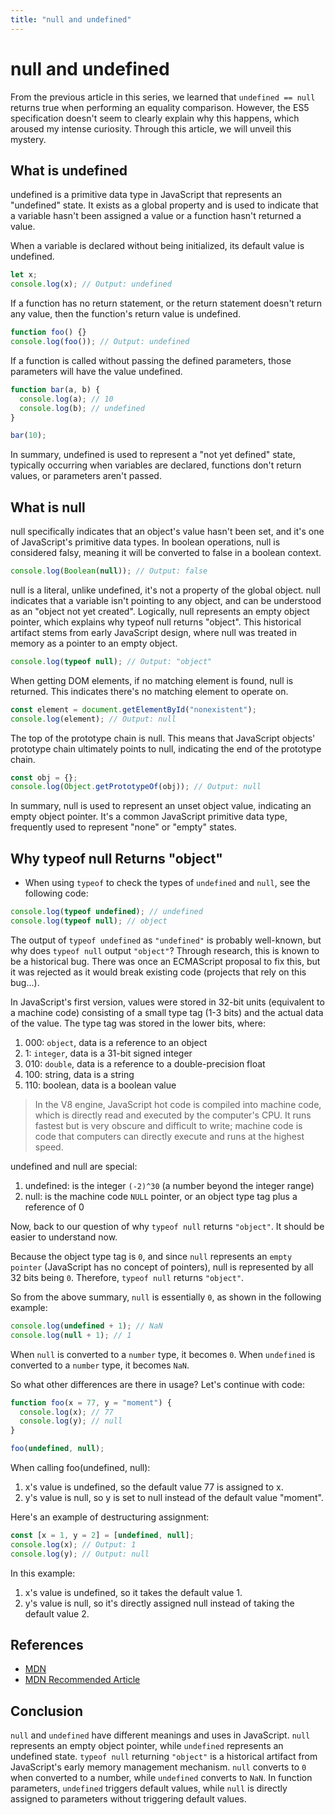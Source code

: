 ```yaml
---
title: "null and undefined"
---
```


# null and undefined
From the previous article in this series, we learned that `undefined == null` returns true when performing an equality comparison. However, the ES5 specification doesn't seem to clearly explain why this happens, which aroused my intense curiosity. Through this article, we will unveil this mystery.

## What is undefined

undefined is a primitive data type in JavaScript that represents an "undefined" state. It exists as a global property and is used to indicate that a variable hasn't been assigned a value or a function hasn't returned a value.

When a variable is declared without being initialized, its default value is undefined.

```js
let x;
console.log(x); // Output: undefined
```

If a function has no return statement, or the return statement doesn't return any value, then the function's return value is undefined.

```js
function foo() {}
console.log(foo()); // Output: undefined
```

If a function is called without passing the defined parameters, those parameters will have the value undefined.

```js
function bar(a, b) {
  console.log(a); // 10
  console.log(b); // undefined
}

bar(10);
```

In summary, undefined is used to represent a "not yet defined" state, typically occurring when variables are declared, functions don't return values, or parameters aren't passed.

## What is null

null specifically indicates that an object's value hasn't been set, and it's one of JavaScript's primitive data types. In boolean operations, null is considered falsy, meaning it will be converted to false in a boolean context.

```js
console.log(Boolean(null)); // Output: false
```

null is a literal, unlike undefined, it's not a property of the global object. null indicates that a variable isn't pointing to any object, and can be understood as an "object not yet created". Logically, null represents an empty object pointer, which explains why typeof null returns "object". This historical artifact stems from early JavaScript design, where null was treated in memory as a pointer to an empty object.

```js
console.log(typeof null); // Output: "object"
```

When getting DOM elements, if no matching element is found, null is returned. This indicates there's no matching element to operate on.

```js
const element = document.getElementById("nonexistent");
console.log(element); // Output: null
```

The top of the prototype chain is null. This means that JavaScript objects' prototype chain ultimately points to null, indicating the end of the prototype chain.

```js
const obj = {};
console.log(Object.getPrototypeOf(obj)); // Output: null
```

In summary, null is used to represent an unset object value, indicating an empty object pointer. It's a common JavaScript primitive data type, frequently used to represent "none" or "empty" states.

## Why typeof null Returns "object"

- When using `typeof` to check the types of `undefined` and `null`, see the following code:

```js
console.log(typeof undefined); // undefined
console.log(typeof null); // object
```

The output of `typeof undefined` as `"undefined"` is probably well-known, but why does `typeof null` output `"object"`? Through research, this is known to be a historical bug. There was once an ECMAScript proposal to fix this, but it was rejected as it would break existing code (projects that rely on this bug...).

In JavaScript's first version, values were stored in 32-bit units (equivalent to a machine code) consisting of a small type tag (1-3 bits) and the actual data of the value. The type tag was stored in the lower bits, where:

1. 000: `object`, data is a reference to an object
2. 1: `integer`, data is a 31-bit signed integer
3. 010: `double`, data is a reference to a double-precision float
4. 100: string, data is a string
5. 110: boolean, data is a boolean value

> In the V8 engine, JavaScript hot code is compiled into machine code, which is directly read and executed by the computer's CPU. It runs fastest but is very obscure and difficult to write; machine code is code that computers can directly execute and runs at the highest speed.

undefined and null are special:

1. undefined: is the integer `(-2)^30` (a number beyond the integer range)
2. null: is the machine code `NULL` pointer, or an object type tag plus a reference of 0

Now, back to our question of why `typeof null` returns `"object"`. It should be easier to understand now.

Because the object type tag is `0`, and since `null` represents an `empty pointer` (JavaScript has no concept of pointers), null is represented by all 32 bits being `0`. Therefore, `typeof null` returns `"object"`.

So from the above summary, `null` is essentially `0`, as shown in the following example:

```js
console.log(undefined + 1); // NaN
console.log(null + 1); // 1
```

When `null` is converted to a `number` type, it becomes `0`.
When `undefined` is converted to a `number` type, it becomes `NaN`.

So what other differences are there in usage? Let's continue with code:

```js
function foo(x = 77, y = "moment") {
  console.log(x); // 77
  console.log(y); // null
}

foo(undefined, null);
```

When calling foo(undefined, null):

1. x's value is undefined, so the default value 77 is assigned to x.
2. y's value is null, so y is set to null instead of the default value "moment".

Here's an example of destructuring assignment:

```js
const [x = 1, y = 2] = [undefined, null];
console.log(x); // Output: 1
console.log(y); // Output: null
```

In this example:

1. x's value is undefined, so it takes the default value 1.
2. y's value is null, so it's directly assigned null instead of taking the default value 2.

## References

- [MDN](https://developer.mozilla.org/en-US/docs/Web/JavaScript/Reference/Operators/typeof)
- [MDN Recommended Article](https://2ality.com/2013/10/typeof-null.html)

## Conclusion

`null` and `undefined` have different meanings and uses in JavaScript. `null` represents an empty object pointer, while `undefined` represents an undefined state. `typeof null` returning `"object"` is a historical artifact from JavaScript's early memory management mechanism. `null` converts to `0` when converted to a number, while `undefined` converts to `NaN`. In function parameters, `undefined` triggers default values, while `null` is directly assigned to parameters without triggering default values.

